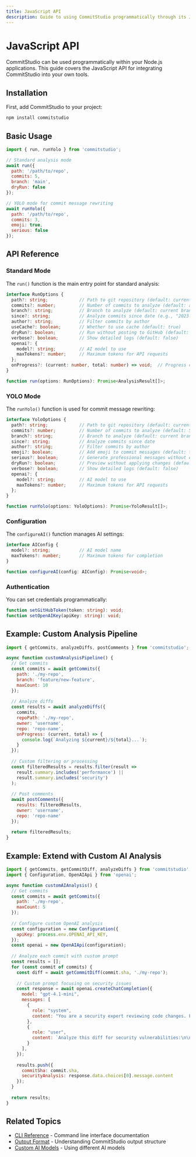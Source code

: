 ```yaml
---
title: JavaScript API
description: Guide to using CommitStudio programmatically through its JavaScript API
---
```


# JavaScript API

CommitStudio can be used programmatically within your Node.js applications. This guide covers the JavaScript API for integrating CommitStudio into your own tools.

## Installation

First, add CommitStudio to your project:

```bash
npm install commitstudio
```

## Basic Usage

```javascript
import { run, runYolo } from 'commitstudio';

// Standard analysis mode
await run({
  path: '/path/to/repo',
  commits: 5,
  branch: 'main',
  dryRun: false
});

// YOLO mode for commit message rewriting
await runYolo({
  path: '/path/to/repo',
  commits: 3,
  emoji: true,
  serious: false
});
```

## API Reference

### Standard Mode

The `run()` function is the main entry point for standard analysis:

```typescript
interface RunOptions {
  path?: string;            // Path to git repository (default: current directory)
  commits?: number;         // Number of commits to analyze (default: all)
  branch?: string;          // Branch to analyze (default: current branch)
  since?: string;           // Analyze commits since date (e.g., "2023-01-01")
  author?: string;          // Filter commits by author
  useCache?: boolean;       // Whether to use cache (default: true)
  dryRun?: boolean;         // Run without posting to GitHub (default: false)
  verbose?: boolean;        // Show detailed logs (default: false)
  openai?: {
    model?: string;         // AI model to use
    maxTokens?: number;     // Maximum tokens for API requests
  };
  onProgress?: (current: number, total: number) => void;  // Progress callback
}

function run(options: RunOptions): Promise<AnalysisResult[]>;
```

### YOLO Mode

The `runYolo()` function is used for commit message rewriting:

```typescript
interface YoloOptions {
  path?: string;            // Path to git repository (default: current directory)
  commits?: number;         // Number of commits to analyze (default: 5)
  branch?: string;          // Branch to analyze (default: current branch)
  since?: string;           // Analyze commits since date
  author?: string;          // Filter commits by author
  emoji?: boolean;          // Add emoji to commit messages (default: true)
  serious?: boolean;        // Generate professional messages without emojis
  dryRun?: boolean;         // Preview without applying changes (default: false)
  verbose?: boolean;        // Show detailed logs (default: false)
  openai?: {
    model?: string;         // AI model to use
    maxTokens?: number;     // Maximum tokens for API requests
  };
}

function runYolo(options: YoloOptions): Promise<YoloResult[]>;
```

### Configuration

The `configureAI()` function manages AI settings:

```typescript
interface AIConfig {
  model?: string;           // AI model name
  maxTokens?: number;       // Maximum tokens for completion
}

function configureAI(config: AIConfig): Promise<void>;
```

### Authentication

You can set credentials programmatically:

```typescript
function setGitHubToken(token: string): void;
function setOpenAIKey(apiKey: string): void;
```

## Example: Custom Analysis Pipeline

```javascript
import { getCommits, analyzeDiffs, postComments } from 'commitstudio';

async function customAnalysisPipeline() {
  // Get commits
  const commits = await getCommits({
    path: './my-repo',
    branch: 'feature/new-feature',
    maxCount: 10
  });
  
  // Analyze diffs
  const results = await analyzeDiffs({
    commits,
    repoPath: './my-repo',
    owner: 'username',
    repo: 'repo-name',
    onProgress: (current, total) => {
      console.log(`Analyzing ${current}/${total}...`);
    }
  });
  
  // Custom filtering or processing
  const filteredResults = results.filter(result => 
    result.summary.includes('performance') || 
    result.summary.includes('security')
  );
  
  // Post comments
  await postComments({
    results: filteredResults,
    owner: 'username',
    repo: 'repo-name'
  });
  
  return filteredResults;
}
```

## Example: Extend with Custom AI Analysis

```javascript
import { getCommits, getCommitDiff, analyzeDiffs } from 'commitstudio';
import { Configuration, OpenAIApi } from 'openai';

async function customAIAnalysis() {
  // Get commits
  const commits = await getCommits({
    path: './my-repo',
    maxCount: 5
  });
  
  // Configure custom OpenAI analysis
  const configuration = new Configuration({
    apiKey: process.env.OPENAI_API_KEY,
  });
  const openai = new OpenAIApi(configuration);
  
  // Analyze each commit with custom prompt
  const results = [];
  for (const commit of commits) {
    const diff = await getCommitDiff(commit.sha, './my-repo');
    
    // Custom prompt focusing on security issues
    const response = await openai.createChatCompletion({
      model: "gpt-4.1-mini",
      messages: [
        {
          role: "system",
          content: "You are a security expert reviewing code changes. Focus exclusively on security vulnerabilities."
        },
        {
          role: "user",
          content: `Analyze this diff for security vulnerabilities:\n\n${diff}`
        }
      ],
    });
    
    results.push({
      commitSha: commit.sha,
      securityAnalysis: response.data.choices[0].message.content
    });
  }
  
  return results;
}
```

## Related Topics

- [CLI Reference](/docs/5-api-reference/cli) - Command line interface documentation
- [Output Format](/docs/5-api-reference/output-format) - Understanding CommitStudio output structure
- [Custom AI Models](/docs/4-advanced/custom-ai-models) - Using different AI models 